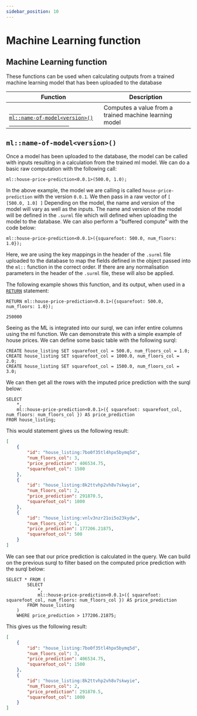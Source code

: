 ```yaml
---
sidebar_position: 10
---
```


# Machine Learning function

## Machine Learning function

These functions can be used when calculating outputs from a trained machine learning model that has
been uploaded to the database

<table>
	<thead>
		<tr>
			<th>Function</th>
			<th>Description</th>
		</tr>
	</thead>
	<tbody>
		<tr>
			<td>
				<a href="#ml">
					<code>
						ml::name-of-model&lt;version&gt;()
					</code>
				</a>
			</td>
			<td>Computes a value from a trained machine learning model</td>
		</tr>
	</tbody>
</table>

## `ml::name-of-model<version>()`

Once a model has been uploaded to the database, the model can be called with inputs resulting in a calculation
from the trained ml model. We can do a basic raw computation with the following call:

```surql title="API DEFINITION"
ml::house-price-prediction<0.0.1>(500.0, 1.0);
```
In the above example, the model we are calling is called `house-price-prediction` with the version `0.0.1`. We
then pass in a raw vector of `[ [500.0, 1.0] ]` Depending on the model, the name and version of the model will vary as well
as the inputs. The name and version of the model will be defined in the `.surml` file which will defined when uploading the
model to the database. We can also perform a "buffered compute" with the code below:

```surql title="API DEFINITION"
ml::house-price-prediction<0.0.1>({squarefoot: 500.0, num_floors: 1.0});
```
Here, we are using the key mappings in the header of the `.surml` file uploaded to the database to map the fields defined
in the object passed into the `ml::` function in the correct order. If there are any normalisation parameters in the header
of the `.surml` file, these will also be applied.

The following example shows this function, and its output, when used in a [`RETURN`](/docs/surrealql/statements/return) statement:

```surql 
RETURN ml::house-price-prediction<0.0.1>({squarefoot: 500.0, num_floors: 1.0});

250000
```

Seeing as the ML is integrated into our surql, we can infer entire columns using the ml function. We can demonstrate this with a simple
example of house prices. We can define some basic table with the following surql:

```surql
CREATE house_listing SET squarefoot_col = 500.0, num_floors_col = 1.0;
CREATE house_listing SET squarefoot_col = 1000.0, num_floors_col = 2.0;
CREATE house_listing SET squarefoot_col = 1500.0, num_floors_col = 3.0;
```

We can then get all the rows with the imputed price prediction with the surql below:

```surql
SELECT 
	*, 
	ml::house-price-prediction<0.0.1>({ squarefoot: squarefoot_col, num_floors: num_floors_col }) AS price_prediction 
FROM house_listing;
```

This would statement gives us the following result:

```json
[
	{
		"id": "house_listing:7bo0f35tl4hpx5bymq5d",
		"num_floors_col": 3,
		"price_prediction": 406534.75,
		"squarefoot_col": 1500
	},
	{
		"id": "house_listing:8k2ttvhp2vh8v7skwyie",
		"num_floors_col": 2,
		"price_prediction": 291870.5,
		"squarefoot_col": 1000
	},
	{
		"id": "house_listing:vnlv3nzr21oi5o23kydw",
		"num_floors_col": 1,
		"price_prediction": 177206.21875,
		"squarefoot_col": 500
	}
]
```

We can see that our price prediction is calculated in the query. We can build on the previous surql to filter based on the computed
price prediction with the surql below:

```surql
SELECT * FROM (
		SELECT 
			*, 
			ml::house-price-prediction<0.0.1>({ squarefoot: squarefoot_col, num_floors: num_floors_col }) AS price_prediction 
		FROM house_listing
	) 
	WHERE price_prediction > 177206.21875;
```

This gives us the following result:

```json
[
	{
		"id": "house_listing:7bo0f35tl4hpx5bymq5d",
		"num_floors_col": 3,
		"price_prediction": 406534.75,
		"squarefoot_col": 1500
	},
	{
		"id": "house_listing:8k2ttvhp2vh8v7skwyie",
		"num_floors_col": 2,
		"price_prediction": 291870.5,
		"squarefoot_col": 1000
	}
]
```


<br /><br />